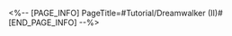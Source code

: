 <%-- [PAGE_INFO]
PageTitle=#Tutorial/Dreamwalker (II)#
[END_PAGE_INFO] --%>
{{Tutorial
|sort      = 606602
|title     = Dreamwalker (II)
|subtitle  = 
|type      = Adventure
|about     = 
|image1    = Tutorial Dreamwalker (II) 1.png{{subst:void|<!--$UPLOAD:<<SpriteOutput/TutorialPic/TutorialPage_606602.png>-<Tutorial Dreamwalker (II) 1.png>>}}
|text1     = While carrying {{Color|h|nobold=1|Bubble Charges}} near a dispersed bubble, you can use {{Color|h|nobold=1|Bubble Converge}} to construct a {{Color|h|nobold=1|Bubble Bridge}} that can be traversed.
|image2    = Tutorial Dreamwalker (II) 2.png{{subst:void|<!--$UPLOAD:<<SpriteOutput/TutorialPic/TutorialPage_606603.png>-<Tutorial Dreamwalker (II) 2.png>>}}
|text2     = Bubble Bridges have two forms: {{Color|h|nobold=1|Concave Corner}} and {{Color|h|nobold=1|Protruding Corner}}.
}}